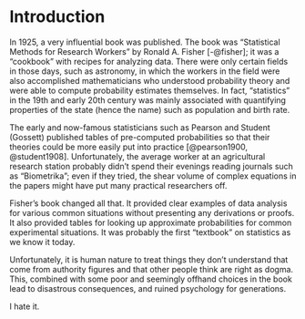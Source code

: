 # Introduction {#intro}

In 1925, a very influential book was published. The book was "Statistical Methods for Research Workers" by Ronald A. Fisher [-@fisher]; it was a "cookbook" with recipes for analyzing data. There were only certain fields in those days, such as astronomy, in which the workers in the field were also accomplished mathematicians who understood probability theory and were able to compute probability estimates themselves. In fact, "statistics" in the 19th and early 20th century was mainly associated with quantifying properties of the state (hence the name) such as population and birth rate.

The early and now-famous statisticians such as Pearson and Student (Gossett) published tables of pre-computed probabilities so that their theories could be more easily put into practice [@pearson1900, @student1908]. Unfortunately, the average worker at an agricultural research station probably didn't spend their evenings reading journals such as "Biometrika"; even if they tried, the shear volume of complex equations in the papers might have put many practical researchers off.

Fisher's book changed all that. It provided clear examples of data analysis for various common situations without presenting any derivations or proofs. It also provided tables for looking up approximate probabilities for common experimental situations. It was probably the first "textbook" on statistics as we know it today.

Unfortunately, it is human nature to treat things they don't understand that come from authority figures and that other people think are right as dogma. This, combined with some poor and seemingly offhand choices in the book lead to disastrous consequences, and ruined psychology for generations.

I hate it.
